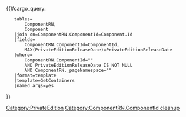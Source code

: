 <includeonly><!-- 

	Finding the MAX PrivateEditionReleaseDate and passing that and ComponentId to formatting template 

-->{{#cargo_query:
	tables=
		ComponentRN,
		Component
	|join on=ComponentRN.ComponentId=Component.Id
	|fields=
		ComponentRN.ComponentId=ComponentId,
		MAX(PrivateEditionReleaseDate)=PrivateEditionReleaseDate
	|where=
		ComponentRN.ComponentId="{{{ComponentId|}}}" 
		AND PrivateEditionReleaseDate IS NOT NULL 
		AND ComponentRN._pageNamespace="{{NAMESPACENUMBER}}"
	|format=template
	|template=GetContainers
	|named args=yes
}}</includeonly><noinclude>[[Category:PrivateEdition]][[Category:ComponentRN.ComponentId cleanup]]</noinclude>